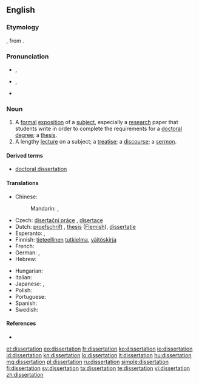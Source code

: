 ==English==

===Etymology===
{{etyl|la}} {{term|dissertationem}}, from {{term|dissertare}}.

===Pronunciation===
* {{a|UK}} {{IPA|/ˌdɪsə(ɹ)ˈteɪʃən/}}, {{X-SAMPA|/%dIs@"teIS@n/}}
* {{a|GenAm}} {{IPA|/ˌdɪsɚˈteɪʃən/}}, {{X-SAMPA|/%dIs@`"teIS@n/}}
* {{rhymes|eɪʃən}}

===Noun===
{{en-noun}}

# A [[formal]] [[exposition]] of a [[subject]], especially a [[research]] paper that students write in order to complete the requirements for a [[doctoral]] [[degree]]; a [[thesis]].
# A lengthy [[lecture]] on a subject; a [[treatise]]; a [[discourse]]; a [[sermon]].

====Derived terms====
* [[doctoral dissertation]]

====Translations====
{{trans-top|formal exposition of a subject}}
* Chinese:
*: Mandarin: {{t-|cmn|論文|sc=Hani}}, {{t-|cmn|论文|tr=lùnwén|sc=Hani}}
* Czech: [[disertační práce]] {{f}}, [[disertace]] {{f}}
* Dutch: [[proefschrift]] {{n}}, [[thesis]] {{f}} ([[Flemish]]), [[dissertatie]] {{f}}
* Esperanto: {{t-|eo|disertaĵo}}, {{t-|eo|disertacio}}
* Finnish: [[tieteellinen]] [[tutkielma]], [[väitöskirja]]
* French: {{t+|fr|dissertation|f}}
* German: {{t+|de|Doktorarbeit|f}}, {{t+|de|Dissertation|f}}
* Hebrew: {{t-|he|תזה|f}}
{{trans-mid}}
* Hungarian: {{t+|hu|disszertáció}}
* Italian: {{t-|it|dissertazione}}
* Japanese: {{t-|ja|学位論文|tr=がくいろんぶん, gakui ronbun|sc=Jpan}}, {{t-|ja|博士論文|tr=はくしろんぶん, hakushi ronbun|sc=Jpan}}
* Polish: {{t-|pl|doktorat|m}}
* Portuguese: {{t+|pt|dissertação}}
* Spanish: {{t+|es|disertación|f}}
* Swedish: {{t+|sv|avhandling}}
{{trans-bottom}}

====References====
* {{R:OED2}}

[[et:dissertation]]
[[eo:dissertation]]
[[fr:dissertation]]
[[ko:dissertation]]
[[io:dissertation]]
[[id:dissertation]]
[[kn:dissertation]]
[[lo:dissertation]]
[[lt:dissertation]]
[[hu:dissertation]]
[[mg:dissertation]]
[[pl:dissertation]]
[[ru:dissertation]]
[[simple:dissertation]]
[[fi:dissertation]]
[[sv:dissertation]]
[[ta:dissertation]]
[[te:dissertation]]
[[vi:dissertation]]
[[zh:dissertation]]